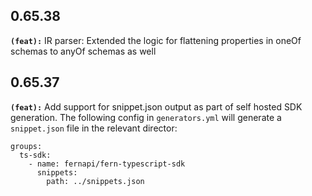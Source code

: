 ## 0.65.38
**`(feat):`** IR parser: Extended the logic for flattening properties in oneOf schemas to anyOf schemas as well


## 0.65.37
**`(feat):`** Add support for snippet.json output as part of self hosted SDK generation. The following config in 
`generators.yml` will generate a `snippet.json` file in the relevant director: 
```
groups: 
  ts-sdk: 
    - name: fernapi/fern-typescript-sdk
      snippets: 
        path: ../snippets.json
```



